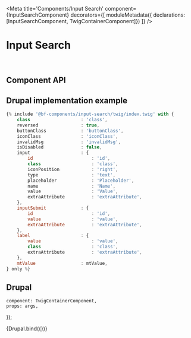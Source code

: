 

<Meta
    title='Components/Input Search'
    component={InputSearchComponent}
    decorators={[
        moduleMetadata({ declarations: [InputSearchComponent, TwigContainerComponent]})
    ]}
/>


# Input Search

<br/>



## Component API

<ArgsTable of={InputSearchComponent} />



## Drupal implementation example

```jsx
{% include '@bf-components/input-search/twig/index.twig' with {
    class                   : 'class',
    reversed                : true,
    buttonClass             : 'buttonClass',
    iconClass               : 'iconClass',
    invalidMsg              : 'invalidMsg',
    isDisabled              : false,
    input                   : {
        id                      : 'id',
        class                   : 'class',
        iconPosition            : 'right',
        type                    : 'text',
        placeholder             : 'Placeholder',
        name                    : 'Name',
        value                   : 'Value',
        extraAttribute          : 'extraAttribute',
    },
    inputSubmit             : {
        id                      : 'id',
        value                   : 'value',
        extraAttribute          : 'extraAttribute',
    },
    label                   : {
        value                   : 'value',
        class                   : 'class',
        extraAttribute          : 'extraAttribute',
    },
    mtValue                 : mtValue,
} only %}
```



## Drupal

    component: TwigContainerComponent,
    props: args,
});

<Canvas withSource='none'>
    <Story
        name='Drupal'
        height='300px'
        args={{
            elementPath         : 'components/input-search/_doc/template.drupal',
            label_value         : 'Label',
            input_placeholder   : 'What are you looking for?',
            _isInvalid           : false,
        }}
    >
        {Drupal.bind({})}
    </Story>
</Canvas>